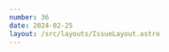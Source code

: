 ```yaml
---
number: 36
date: 2024-02-25
layout: /src/layouts/IssueLayout.astro
---
```



<Title title={`Issue ${frontmatter.number}`} date={frontmatter.date} />

<NewsletterSponsorSlot
  title="Codemagic CI/CD for mobile teams"
  url={`https://codemagic.io/start?utm_campaign%3DiOS%20CI%20Newsletter%26utm_medium%3Dweb%26utm_source%3DiOS%20CI%20Newsletter%20Issue%20${frontmatter.number}%26utm_content%3Dfeb_25_24`}
  description="iOS teams are switching to Codemagic because iOS has been a second-class citizen in many CI providers. Painful to get started or change anything, slow to update to the latest software - macOS, Xcode. Slow build speeds. NO MORE with Codemagic."
  image="/codemagic-star.png"
/>

**⛴️ Working on a new app!**

After joining forces on [NowPlaying](https://nowplaying.page), [Hidde](https://twitter.com/hiddevdploeg) and I are collaborating on a brand new app called [Helm](https://helm-app.com/). [Helm](https://helm-app.com/) is a **native app** for App Store Connect to make shipping and updating apps **faster and simpler**.

I am very excited to be working on another project with [Hidde](https://twitter.com/hiddevdploeg) and it is an app that aligns very well with **my tooling expertise and knowledge of the App Store Connect API** which, while incredibly powerful, can be very hard to work with.

We've already built **many exciting features**, including a [keywords editor that will give you ASO advice and tips](https://twitter.com/hiddevdploeg/status/1761052706691494266), and we've got numerous others planned, so keep an eye on our social media profiles to be the first to know when the app is available!

## [👀 The Swift 6 release process](https://forums.swift.org/t/swift-6-0-release-process/70220?utm_campaign%3DiOS%20CI%20Newsletter%26utm_medium%3Dweb%26utm_source%3DiOS%20CI%20Newsletter%20Issue%2036%26utm_content%3Dfeb_25_24)

Apple has recently unveiled what the **release process** for the next major version of Swift (**6**) will look like.

All details are covered in the official announcement by [Mishal Sha](https://twitter.com/mishaldshah) but two important things you need to know are that **the release branch will be created on the 15th of March** and that we now know **that Swift 5.10 will be the last minor release of Swift 5**.

## [🤩 An unofficial App Store Connect status page](https://www.runway.team/is-app-store-connect-down?utm_campaign%3DiOS%20CI%20Newsletter%26utm_medium%3Dweb%26utm_source%3DiOS%20CI%20Newsletter%20Issue%2036%26utm_content%3Dfeb_25_24)

If you've been an app developer for Apple platforms for long enough, chances are **you will have encountered one of App Store Connect's famous outages**.

Even if everyone you knew was encountering the same issue as you and you were certain it was an issue with Apple's service, [sometimes their official status page wouldn't report any incidents](https://developer.apple.com/system-status/). That's why **[Runway](https://twitter.com/RunwayTeam) has decided to build its own unofficial ASC status page**, reporting issues encountered while making real requests to the App Store Connect API.

## [🚀 Automatic multiplatform app releases with Xcode Cloud](https://www.polpiella.dev/cross-platform-app-releases-with-xcode-cloud?utm_campaign%3DiOS%20CI%20Newsletter%26utm_medium%3Dweb%26utm_source%3DiOS%20CI%20Newsletter%20Issue%2036%26utm_content%3Dfeb_25_24)

In the [last issue of this newsletter](https://www.ioscinewsletter.com/issues/35), I shared that I had automated the way we deploy builds to App Store Connect for our app [NowPlaying](https://nowplaying.page/) using Xcode Cloud.

Well, after we did our first release, I decided to write **an article guiding you step by step** on what we did in case you are looking at doing a similar thing for your apps.

## [⚙️ How to deploy apps with Codemagic and GitHub Actions](https://blog.codemagic.io/deploy-your-app-to-app-store-with-codemagic-cli-tools-and-github-actions?utm_campaign%3DiOS%20CI%20Newsletter%26utm_medium%3Dweb%26utm_source%3DiOS%20CI%20Newsletter%20Issue%2036%26utm_content%3Dfeb_25_24)

After reading this article from [Arnold Veltmann](https://www.linkedin.com/in/vearnold/) on the [Codemagic](https://twitter.com/codemagicio) blog, I discovered that they provide a set of **free Open-Source CLI tools** that they use as part of workflows in their CI/CD service.

In this article, [Arnold](http://www.linkedin.com/in/vearnold/) shows you how you can use them in a GitHub Actions workflow to **publish an app to App Store Connect**.

## [🧪 Analyising test output, optimizing UI tests and CI runs of Tuist projects](https://ronanociosoig.medium.com/tuist-your-circle-putting-it-to-the-test-part-2-e18db9fa28d5?utm_campaign%3DiOS%20CI%20Newsletter%26utm_medium%3Dweb%26utm_source%3DiOS%20CI%20Newsletter%20Issue%2036%26utm_content%3Dfeb_25_24)

Back in the [24th edition of this newsletter](https://www.ioscinewsletter.com/issues/24), I shared an article by [Ronan O Ciosoig](https://twitter.com/ronanoc) on how to optimise the CI build times for a [Tuist](https://twitter.com/tuistio) project.

This time I am sharing a follow-up article from him that dives deep into how to **analyse the output from a test suite**, and how to optimise **UI testing** and **CI pipelines**.

## [🛑 Deprecation of widely used GitHub Actions actions](https://github.blog/changelog/2024-02-13-deprecation-notice-v1-and-v2-of-the-artifact-actions?utm_campaign%3DiOS%20CI%20Newsletter%26utm_medium%3Dweb%26utm_source%3DiOS%20CI%20Newsletter%20Issue%2036%26utm_content%3Dfeb_25_24)

GitHub has recently announced that, as they shipped the fourth major version to the [upload](https://github.com/actions/upload-artifact) and [download artifacts](https://github.com/actions/download-artifact) built-in actions, they are going to be **deprecating** versions 1 and 2 of the actions on **the 30th of June**.

If you use these actions extensively across projects and workflows, I would suggest you check out [this awesome article](https://blog.eidinger.info/why-and-how-to-adopt-actionscheckoutv3-in-your-github-action-workflow#heading-how) by [Marco Eidinger](https://twitter.com/MarcoEidinger) that contains a **Regular Expression** you can modify to **bulk update all references to the actions**.
